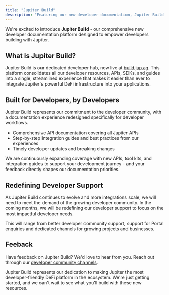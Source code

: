 ```yaml
---
title: "Jupiter Build"
description: "Featuring our new developer documentation, Jupiter Build!"
---
```


We're excited to introduce **Jupiter Build** - our comprehensive new developer documentation platform designed to empower developers building with Jupiter.

## What is Jupiter Build?

Jupiter Build is our dedicated developer hub, now live at [build.jup.ag](https://build.jup.ag). This platform consolidates all our developer resources, APIs, SDKs, and guides into a single, streamlined experience that makes it easier than ever to integrate Jupiter's powerful DeFi infrastructure into your applications.

## Built for Developers, by Developers

Jupiter Build represents our commitment to the developer community, with a documentation experience redesigned specifically for developer workflows.

* Comprehensive API documentation covering all Jupiter APIs
* Step-by-step integration guides and best practices from our experiences
* Timely developer updates and breaking changes

We are continuously expanding coverage with new APIs, tool kits, and integration guides to support your development journey - and your feedback directly shapes our documentation priorities.

## Redefining Developer Support

As Jupiter Build continues to evolve and more integrations scale, we will need to meet the demand of the growing developer community. In the coming months, we will be redefining our developer support to focus on the most impactful developer needs.

This will range from better developer community support, support for Portal enquiries and dedicated channels for growing projects and businesses.

## Feeback

Have feedback on Jupiter Build? We'd love to hear from you. Reach out through our [developer community channels](/resources/support).

Jupiter Build represents our dedication to making Jupiter the most developer-friendly DeFi platform in the ecosystem. We're just getting started, and we can't wait to see what you'll build with these new resources.
